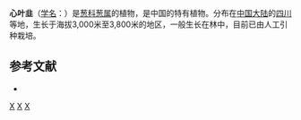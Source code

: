 {{Speciesbox 
| genus = Allium
| species = cordifolium
| authority = J. M. Xu
}}

'''心叶韭'''（[[学名|学名]]：{{lang|la|''Allium cordifolium''}}）是[[葱科|葱科]][[葱属|葱属]]的植物，是中国的特有植物。分布在[[中国大陆|中国大陆]]的[[四川|四川]]等地，生长于海拔3,000米至3,800米的地区，一般生长在林中，目前已由人工引种栽培。

== 参考文献 ==
<div class="references-small">
* {{cite web| url =http://www.bioinfo.cn/db05/KmzwSpecies.php?action=view&id=854| title =心叶韭| work =《中国高等植物数据库全库》| publisher =中国科学院微生物研究所| author =昆明植物研究所| accessdate =2009-02-21| deadurl =yes| archiveurl =https://web.archive.org/web/20160305002643/http://www.bioinfo.cn/db05/KmzwSpecies.php?action=view&id=854| archivedate =2016-03-05}}
</div>
{{Taxonbar|from=Q11072059}}

[[Category:葱属|X]]
[[Category:中国特有植物|X]]
[[Category:四川植物|X]]


{{植物小作品}}